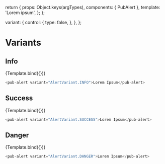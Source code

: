 
<Meta title="Components/pub-alert" component={PubAlert} />

  return {
    props: Object.keys(argTypes),
    components: { PubAlert },
    template: '<pub-alert v-bind="$props">Lorem ipsum</pub-alert>',
  };
};

  variant: {
    control: {
      type: false,
    },
  },
};

# Variants

## Info

<Canvas>
  <Story
    name="Info"
    args={{ visible: true, variant: AlertVariant.INFO }}
    argTypes={commonArgTypes}
  >
    {Template.bind({})}
  </Story>
</Canvas>

```javascript
<pub-alert variant="AlertVariant.INFO">Lorem Ipsum</pub-alert>
```

<ArgsTable story="Info" />

## Success

<Canvas>
  <Story
    name="Success"
    args={{ visible: true, variant: AlertVariant.SUCCESS }}
    argTypes={commonArgTypes}
  >
    {Template.bind({})}
  </Story>
</Canvas>

```javascript
<pub-alert variant="AlertVariant.SUCCESS">Lorem Ipsum</pub-alert>
```

<ArgsTable story="Success" />

## Danger

<Canvas>
  <Story
    name="Danger"
    args={{ visible: true, variant: AlertVariant.DANGER }}
    argTypes={commonArgTypes}
  >
    {Template.bind({})}
  </Story>
</Canvas>

```javascript
<pub-alert variant="AlertVariant.DANGER">Lorem Ipsum</pub-alert>
```

<ArgsTable story="Danger" />
